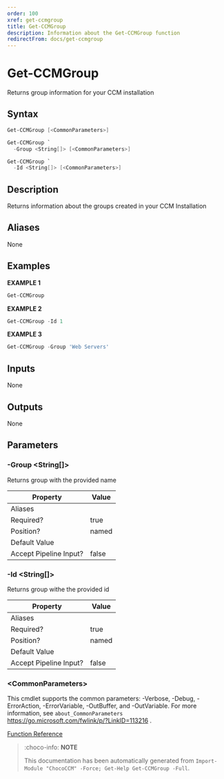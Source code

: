 ```yaml
---
order: 100
xref: get-ccmgroup
title: Get-CCMGroup
description: Information about the Get-CCMGroup function
redirectFrom: docs/get-ccmgroup
---
```


# Get-CCMGroup

<!-- This documentation is automatically generated from /Get-CCMGroup.ps1 using GenerateDocs.ps1. Contributions are welcome at the original location(s). -->

Returns group information for your CCM installation

## Syntax

~~~powershell
Get-CCMGroup [<CommonParameters>]
~~~


~~~powershell
Get-CCMGroup `
  -Group <String[]> [<CommonParameters>]
~~~


~~~powershell
Get-CCMGroup `
  -Id <String[]> [<CommonParameters>]
~~~

## Description

Returns information about the groups created in your CCM Installation


## Aliases

None

## Examples

 **EXAMPLE 1**

~~~powershell
Get-CCMGroup

~~~

**EXAMPLE 2**

~~~powershell
Get-CCMGroup -Id 1

~~~

**EXAMPLE 3**

~~~powershell
Get-CCMGroup -Group 'Web Servers'

~~~

## Inputs

None

## Outputs

None

## Parameters

###  -Group &lt;String[]&gt;
Returns group with the provided name

Property               | Value
---------------------- | -----
Aliases                |
Required?              | true
Position?              | named
Default Value          |
Accept Pipeline Input? | false

###  -Id &lt;String[]&gt;
Returns group withe the provided id

Property               | Value
---------------------- | -----
Aliases                |
Required?              | true
Position?              | named
Default Value          |
Accept Pipeline Input? | false

### &lt;CommonParameters&gt;

This cmdlet supports the common parameters: -Verbose, -Debug, -ErrorAction, -ErrorVariable, -OutBuffer, and -OutVariable. For more information, see `about_CommonParameters` https://go.microsoft.com/fwlink/p/?LinkID=113216 .



[Function Reference](xref:chococcm-functions)

> :choco-info: **NOTE**
> 
> This documentation has been automatically generated from `Import-Module "ChocoCCM" -Force; Get-Help Get-CCMGroup -Full`.
